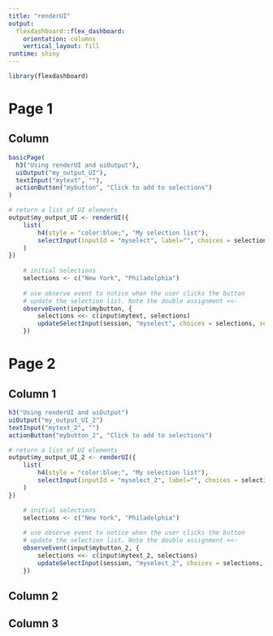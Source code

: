 ```yaml
---
title: "renderUI"
output: 
  flexdashboard::flex_dashboard:
    orientation: columns
    vertical_layout: fill
runtime: shiny    
---
```


```r
library(flexdashboard)
```


# Page 1

## Column

```r
basicPage(
  h3("Using renderUI and uiOutput"),
  uiOutput("my_output_UI"),
  textInput("mytext", ""),
  actionButton("mybutton", "Click to add to selections")
)
```



```r
# return a list of UI elements
output$my_output_UI <- renderUI({
    list(
        h4(style = "color:blue;", "My selection list"),
        selectInput(inputId = "myselect", label="", choices = selections)
    )
})
    
    # initial selections
    selections <- c("New York", "Philadelphia")
    
    # use observe event to notice when the user clicks the button
    # update the selection list. Note the double assignment <<-
    observeEvent(input$mybutton, {
        selections <<- c(input$mytext, selections)
        updateSelectInput(session, "myselect", choices = selections, selected = selections[1])
    })
```


# Page 2

## Column 1


```r
h3("Using renderUI and uiOutput")
uiOutput("my_output_UI_2")
textInput("mytext_2", "")
actionButton("mybutton_2", "Click to add to selections")
```


```r
# return a list of UI elements
output$my_output_UI_2 <- renderUI({
    list(
        h4(style = "color:blue;", "My selection list"),
        selectInput(inputId = "myselect_2", label="", choices = selections)
    )
})
```


```r
    # initial selections
    selections <- c("New York", "Philadelphia")
    
    # use observe event to notice when the user clicks the button
    # update the selection list. Note the double assignment <<-
    observeEvent(input$mybutton_2, {
        selections <<- c(input$mytext_2, selections)
        updateSelectInput(session, "myselect_2", choices = selections, selected = selections[1])
    })
```


## Column 2

## Column 3
